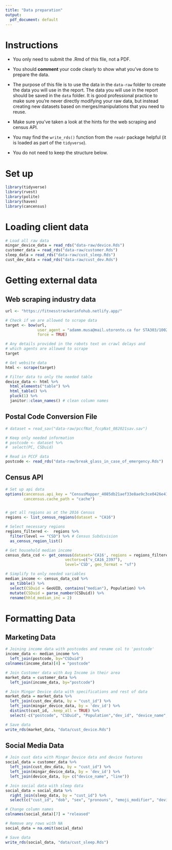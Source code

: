 ```yaml
---
title: "Data preparation"
output:
  pdf_document: default
---
```


# Instructions

- You only need to submit the .Rmd of this file, not a PDF.

- You should __comment__ your code clearly to show what you've done to prepare the data.

- The purpose of this file is to use the data in the `data-raw` folder to create the data you will use in the report. The data you will use in the report should be saved in the `data` folder. It is good professional practice to make sure you're never directly modifying your raw data, but instead creating new datasets based on merges/manipulations that you need to reuse.

- Make sure you've taken a look at the hints for the web scraping and census API. 

- You may find the `write_rds()` function from the `readr` package helpful (it is loaded as part of the `tidyverse`).

- You do not need to keep the structure below.

# Set up

```r
library(tidyverse)
library(rvest)
library(polite)
library(haven)
library(cancensus)
```

# Loading client data

```r
# Load all raw data
mingar_device_data = read_rds("data-raw/device.Rds")
customer_data = read_rds("data-raw/customer.Rds")
sleep_data = read_rds("data-raw/cust_sleep.Rds")
cust_dev_data = read_rds("data-raw/cust_dev.Rds")
```

# Getting external data

## Web scraping industry data

```r
url <- "https://fitnesstrackerinfohub.netlify.app/"

# Check if we are allowed to scrape data
target <- bow(url,
              user_agent = "adamm.musa@mail.utoronto.ca for STA303/1002 project",
              force = TRUE)

# Any details provided in the robots text on crawl delays and 
# which agents are allowed to scrape
target

# Get website data
html <- scrape(target)

# Filter data to only the needed table
device_data <- html %>% 
  html_elements("table") %>% 
  html_table() %>% 
  pluck(1) %>% 
  janitor::clean_names() # clean column names
```

## Postal Code Conversion File
```r
# dataset = read_sav("data-raw/pccfNat_fccpNat_082021sav.sav")

# Keep only needed information
# postcode <- dataset %>% 
#  select(PC, CSDuid)

# Read in PCCF data
postcode <- read_rds("data-raw/break_glass_in_case_of_emergency.Rds")
```

## Census API

```r
# Set up api data
options(cancensus.api_key = "CensusMapper_4085db21aef33e8ae9c3ce0426e411e1",
        cancensus.cache_path = "cache")


# get all regions as at the 2016 Census 
regions <- list_census_regions(dataset = "CA16")

# Select necessary regions
regions_filtered <-  regions %>% 
  filter(level == "CSD") %>% # Census Subdivision
  as_census_region_list()

# Get household median income
census_data_csd <- get_census(dataset='CA16', regions = regions_filtered,
                          vectors=c("v_CA16_2397"), 
                          level='CSD', geo_format = "sf")

# Simplify to only needed variables
median_income <- census_data_csd %>% 
  as_tibble() %>% 
  select(CSDuid = GeoUID, contains("median"), Population) %>% 
  mutate(CSDuid = parse_number(CSDuid)) %>% 
  rename(hhld_median_inc = 2)
```

# Formatting Data
## Marketing Data
```r
# Joining income data with postcodes and rename col to 'postcode'
income_data <- median_income %>% 
  left_join(postcode, by="CSDuid") 
colnames(income_data)[4] = "postcode"

# Join Customer data with Avg Income in their area
market_data = customer_data %>% 
  left_join(income_data, by="postcode")

# Join Mingar Device data with specifications and rest of data
market_data = market_data %>% 
  left_join(cust_dev_data, by = "cust_id") %>% 
  left_join(mingar_device_data, by = 'dev_id') %>% 
  distinct(cust_id, .keep_all = TRUE) %>% 
  select(-c("postcode", "CSDuid", "Population","dev_id", "device_name", "released"))    # Remove unneeded columns

# Save data
write_rds(market_data, "data/cust_device.Rds")
```

## Social Media Data
```r
# Join cust data with Mingar Device data and device features
social_data = customer_data %>% 
  left_join(cust_dev_data, by = "cust_id") %>% 
  left_join(mingar_device_data, by = 'dev_id') %>% 
  left_join(device_data, by= c("device_name", "line"))

# Join social data with sleep data
social_data = social_data %>% 
  right_join(sleep_data, by = "cust_id") %>% 
  select(c("cust_id", "dob", "sex", "pronouns", "emoji_modifier", "device_name", "released.x", "recommended_retail_price", "date", "duration", "flags"))  # Remove unneeded columns

# Change column names
colnames(social_data)[7] = "released" 

# Remove any rows with NA
social_data = na.omit(social_data)

# Save data
write_rds(social_data, "data/cust_sleep.Rds")
```
